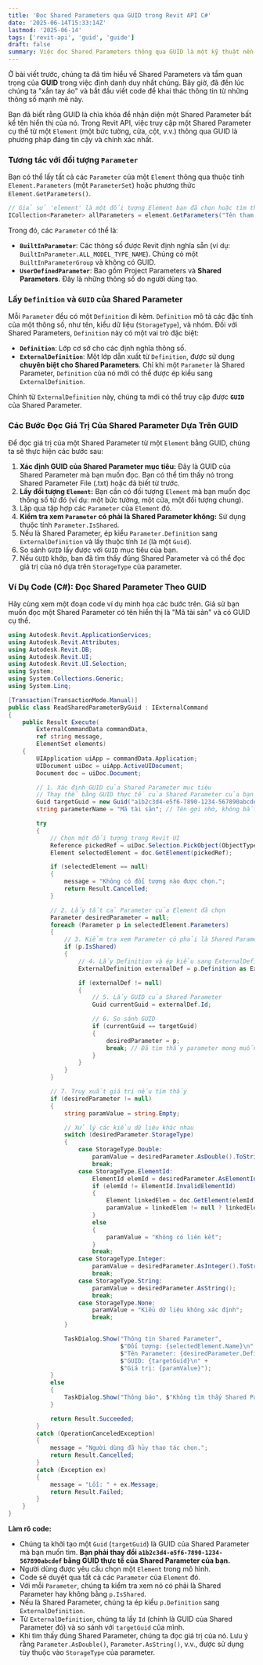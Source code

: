 ```yaml
---
title: 'Đọc Shared Parameters qua GUID trong Revit API C#'
date: '2025-06-14T15:33:14Z'
lastmod: '2025-06-14'
tags: ['revit-api', 'guid', 'guide']
draft: false
summary: Việc đọc Shared Parameters thông qua GUID là một kỹ thuật nền tảng và cực kỳ quan trọng trong lập trình Revit API. Nó cho phép bạn truy cập dữ liệu một cách chính xác, độc lập với tên hiển thị của thông số, đảm bảo rằng ứng dụng của bạn luôn làm việc với đúng thông tin mà bạn mong muốn.
---
```


Ở bài viết trước, chúng ta đã tìm hiểu về Shared Parameters và tầm quan trọng của **GUID** trong việc định danh duy nhất chúng. Bây giờ, đã đến lúc chúng ta "xắn tay áo" và bắt đầu viết code để khai thác thông tin từ những thông số mạnh mẽ này.

Bạn đã biết rằng GUID là chìa khóa để nhận diện một Shared Parameter bất kể tên hiển thị của nó. Trong Revit API, việc truy cập một Shared Parameter cụ thể từ một `Element` (một bức tường, cửa, cột, v.v.) thông qua GUID là phương pháp đáng tin cậy và chính xác nhất.

### Tương tác với đối tượng `Parameter`

Bạn có thể lấy tất cả các `Parameter` của một `Element` thông qua thuộc tính `Element.Parameters` (một `ParameterSet`) hoặc phương thức `Element.GetParameters()`.

```csharp
// Giả sử 'element' là một đối tượng Element bạn đã chọn hoặc tìm thấy
ICollection<Parameter> allParameters = element.GetParameters("Tên tham số bạn muốn"); // Hoặc dùng element.Parameters để lấy tất cả
```

Trong đó, các `Parameter` có thể là:

- **`BuiltInParameter`**: Các thông số được Revit định nghĩa sẵn (ví dụ: `BuiltInParameter.ALL_MODEL_TYPE_NAME`). Chúng có một `BuiltInParameterGroup` và không có GUID.
- **`UserDefinedParameter`**: Bao gồm Project Parameters và **Shared Parameters**. Đây là những thông số do người dùng tạo.

### Lấy `Definition` và `GUID` của Shared Parameter

Mỗi `Parameter` đều có một `Definition` đi kèm. `Definition` mô tả các đặc tính của một thông số, như tên, kiểu dữ liệu (`StorageType`), và nhóm. Đối với Shared Parameters, `Definition` này có một vai trò đặc biệt:

- **`Definition`**: Lớp cơ sở cho các định nghĩa thông số.
- **`ExternalDefinition`**: Một lớp dẫn xuất từ `Definition`, được sử dụng **chuyên biệt cho Shared Parameters**. Chỉ khi một `Parameter` là Shared Parameter, `Definition` của nó mới có thể được ép kiểu sang `ExternalDefinition`.

Chính từ `ExternalDefinition` này, chúng ta mới có thể truy cập được **`GUID`** của Shared Parameter.

### Các Bước Đọc Giá Trị Của Shared Parameter Dựa Trên GUID

Để đọc giá trị của một Shared Parameter từ một `Element` bằng GUID, chúng ta sẽ thực hiện các bước sau:

1.  **Xác định GUID của Shared Parameter mục tiêu:** Đây là GUID của Shared Parameter mà bạn muốn đọc. Bạn có thể tìm thấy nó trong Shared Parameter File (.txt) hoặc đã biết từ trước.
2.  **Lấy đối tượng `Element`:** Bạn cần có đối tượng `Element` mà bạn muốn đọc thông số từ đó (ví dụ: một bức tường, một cửa, một đối tượng chung).
3.  Lặp qua tập hợp các `Parameter` của `Element` đó.
4.  **Kiểm tra xem `Parameter` có phải là Shared Parameter không:** Sử dụng thuộc tính `Parameter.IsShared`.
5.  Nếu là Shared Parameter, ép kiểu `Parameter.Definition` sang `ExternalDefinition` và lấy thuộc tính `Id` (là một `Guid`).
6.  So sánh `GUID` lấy được với `GUID` mục tiêu của bạn.
7.  Nếu `GUID` khớp, bạn đã tìm thấy đúng Shared Parameter và có thể đọc giá trị của nó dựa trên `StorageType` của parameter.

### Ví Dụ Code (C\#): Đọc Shared Parameter Theo GUID

Hãy cùng xem một đoạn code ví dụ minh họa các bước trên. Giả sử bạn muốn đọc một Shared Parameter có tên hiển thị là "Mã tài sản" và có GUID cụ thể.

```csharp
using Autodesk.Revit.ApplicationServices;
using Autodesk.Revit.Attributes;
using Autodesk.Revit.DB;
using Autodesk.Revit.UI;
using Autodesk.Revit.UI.Selection;
using System;
using System.Collections.Generic;
using System.Linq;

[Transaction(TransactionMode.Manual)]
public class ReadSharedParameterByGuid : IExternalCommand
{
    public Result Execute(
        ExternalCommandData commandData,
        ref string message,
        ElementSet elements)
    {
        UIApplication uiApp = commandData.Application;
        UIDocument uiDoc = uiApp.ActiveUIDocument;
        Document doc = uiDoc.Document;

        // 1. Xác định GUID của Shared Parameter mục tiêu
        // Thay thế bằng GUID thực tế của Shared Parameter của bạn
        Guid targetGuid = new Guid("a1b2c3d4-e5f6-7890-1234-567890abcdef");
        string parameterName = "Mã tài sản"; // Tên gợi nhớ, không bắt buộc phải khớp với tên trong file .txt

        try
        {
            // Chọn một đối tượng trong Revit UI
            Reference pickedRef = uiDoc.Selection.PickObject(ObjectType.Element, "Vui lòng chọn một đối tượng để đọc thông số.");
            Element selectedElement = doc.GetElement(pickedRef);

            if (selectedElement == null)
            {
                message = "Không có đối tượng nào được chọn.";
                return Result.Cancelled;
            }

            // 2. Lấy tất cả Parameter của Element đã chọn
            Parameter desiredParameter = null;
            foreach (Parameter p in selectedElement.Parameters)
            {
                // 3. Kiểm tra xem Parameter có phải là Shared Parameter không
                if (p.IsShared)
                {
                    // 4. Lấy Definition và ép kiểu sang ExternalDefinition
                    ExternalDefinition externalDef = p.Definition as ExternalDefinition;

                    if (externalDef != null)
                    {
                        // 5. Lấy GUID của Shared Parameter
                        Guid currentGuid = externalDef.Id;

                        // 6. So sánh GUID
                        if (currentGuid == targetGuid)
                        {
                            desiredParameter = p;
                            break; // Đã tìm thấy parameter mong muốn
                        }
                    }
                }
            }

            // 7. Truy xuất giá trị nếu tìm thấy
            if (desiredParameter != null)
            {
                string paramValue = string.Empty;

                // Xử lý các kiểu dữ liệu khác nhau
                switch (desiredParameter.StorageType)
                {
                    case StorageType.Double:
                        paramValue = desiredParameter.AsDouble().ToString();
                        break;
                    case StorageType.ElementId:
                        ElementId elemId = desiredParameter.AsElementId();
                        if (elemId != ElementId.InvalidElementId)
                        {
                            Element linkedElem = doc.GetElement(elemId);
                            paramValue = linkedElem != null ? linkedElem.Name : "N/A";
                        }
                        else
                        {
                            paramValue = "Không có liên kết";
                        }
                        break;
                    case StorageType.Integer:
                        paramValue = desiredParameter.AsInteger().ToString();
                        break;
                    case StorageType.String:
                        paramValue = desiredParameter.AsString();
                        break;
                    case StorageType.None:
                        paramValue = "Kiểu dữ liệu không xác định";
                        break;
                }

                TaskDialog.Show("Thông tin Shared Parameter",
                                $"Đối tượng: {selectedElement.Name}\n" +
                                $"Tên Parameter: {desiredParameter.Definition.Name}\n" +
                                $"GUID: {targetGuid}\n" +
                                $"Giá trị: {paramValue}");
            }
            else
            {
                TaskDialog.Show("Thông báo", $"Không tìm thấy Shared Parameter '{parameterName}' với GUID '{targetGuid}' trên đối tượng đã chọn.");
            }

            return Result.Succeeded;
        }
        catch (OperationCanceledException)
        {
            message = "Người dùng đã hủy thao tác chọn.";
            return Result.Cancelled;
        }
        catch (Exception ex)
        {
            message = "Lỗi: " + ex.Message;
            return Result.Failed;
        }
    }
}
```

**Làm rõ code:**

- Chúng ta khởi tạo một `Guid` (`targetGuid`) là GUID của Shared Parameter mà bạn muốn tìm. **Bạn phải thay đổi `a1b2c3d4-e5f6-7890-1234-567890abcdef` bằng GUID thực tế của Shared Parameter của bạn.**
- Người dùng được yêu cầu chọn một `Element` trong mô hình.
- Code sẽ duyệt qua tất cả các `Parameter` của `Element` đó.
- Với mỗi `Parameter`, chúng ta kiểm tra xem nó có phải là Shared Parameter hay không bằng `p.IsShared`.
- Nếu là Shared Parameter, chúng ta ép kiểu `p.Definition` sang `ExternalDefinition`.
- Từ `ExternalDefinition`, chúng ta lấy `Id` (chính là GUID của Shared Parameter đó) và so sánh với `targetGuid` của mình.
- Khi tìm thấy đúng Shared Parameter, chúng ta đọc giá trị của nó. Lưu ý rằng `Parameter.AsDouble()`, `Parameter.AsString()`, v.v., được sử dụng tùy thuộc vào `StorageType` của parameter.
